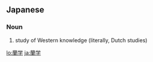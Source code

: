 {{also|蘭學}}
==Japanese==
{{ja-kanjitab|らん|がく|yomi=o}}

===Noun===
{{ja-noun|らんがく|kyu=蘭學}}

# {{lb|ja|historical|sort=らんがく}} study of Western knowledge (literally, Dutch studies)

[[lo:蘭学]]
[[ja:蘭学]]